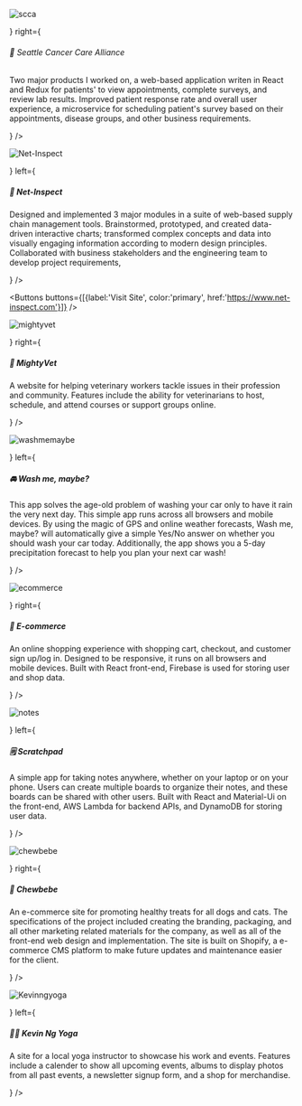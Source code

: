 
<Section background={"#D0CDE1"}>
<TwoColumnsGrid left={<ImageContainer width={'100%'} border={1} borderColor={'#D0CDE1'}>

![scca](./scca-1.png)

</ImageContainer>} right={<div>
<h6>🏥 Seattle Cancer Care Alliance</h6>
<p>Two major products I worked on, a web-based application writen in React and Redux for patients' to view appointments, complete surveys, and review lab results. Improved patient response rate and overall user experience, a microservice for scheduling patient's survey based on their appointments, disease groups, and other business requirements.</p>
<Chips chips={['React', 'Redux', 'Sass', 'JavaScript', 'AWS Lambda', 'Severless Architecture', 'Jest', 'Mocha', 'Chai']} /></div>} />
<Buttons buttons={[{label:'Visit Site', color:'primary', href:'https://caresi.seattlecca.org'}]} />
</Section>


<Section background={"#fff"}>
<TwoColumnsGrid right={<ImageContainer width={'100%'} >

![Net-Inspect](./netinspect-1.png)

</ImageContainer>} left={<div>
<h5>📏 Net-Inspect</h5>
<p>Designed and implemented 3 major modules in a suite of web-based supply chain management tools. Brainstormed, prototyped, and created data-driven interactive charts; transformed complex concepts and data into visually engaging information according to modern design principles. Collaborated with business stakeholders and the engineering team to develop project requirements,</p>
<Chips chips={['User Interface Design', 'User Experience Design', 'Product Owner', 'Front-end Development']} /></div>} />

<Buttons buttons={[{label:'Visit Site', color:'primary', href:'https://www.net-inspect.com'}]} />
</Section>

<Section background={"#D0CDE1"}>
<TwoColumnsGrid left={<ImageContainer width={'100%'} border={1} borderColor={"#D0CDE1"}>

![mightyvet](./mightyvet-1.png)

</ImageContainer>} right={<div>
<h5>🐶 MightyVet</h5>
<p>A website for helping veterinary workers tackle issues in their profession and community. Features include the ability for veterinarians to host, schedule, and attend courses or support groups online.</p>
<Chips chips={['Angular','Node.js', 'Express.js', 'MongoDB', 'Stripe', 'Bootstrap']} /></div>} />
<Buttons buttons={[{label:'Visit Site', color:'primary', href:'https://mightyvet.org'}, {label:'Github', color:'secondary', href:'https://github.com/mighty-vet/MightyVet'}]} />
</Section>

<Section background={"#ffffff"}>
<TwoColumnsGrid right={<ImageContainer width={'100%'}>

![washmemaybe](./washmemaybe-5.png)

</ImageContainer>} left={<div>
<h5>🚘 Wash me, maybe?</h5>
<p>This app solves the age-old problem of washing your car only to have it rain the very next day. This simple app runs across all browsers and mobile devices. By using the magic of GPS and online weather forecasts, Wash me, maybe? will automatically give a simple Yes/No answer on whether you should wash your car today. Additionally, the app shows you a 5-day precipitation forecast to help you plan your next car wash!</p>
<Chips chips={['React','Gatsby','Sass','Open weather API', 'Geolocation API']} /></div>} />
<Buttons buttons={[{label:'Visit Site', color:'primary', href:'https://washmemaybe.com'}, {label:'Github', color:'secondary', href:'https://github.com/RobinRobinG/car-wash'}]} />
</Section>

<Section background={"#D0CDE1"}>
<TwoColumnsGrid left={<ImageContainer width={'100%'} border={1} borderColor={'#D0CDE1'}>

![ecommerce](./ecommerce-1.png)

</ImageContainer>} right={<div>
<h5>🛒 E-commerce</h5>
<p>An online shopping experience with shopping cart, checkout, and  customer sign up/log in. Designed to be responsive, it runs on all browsers and mobile devices. Built with React front-end, Firebase is used for storing user and shop data.</p>
<Chips chips={['React', 'Redux', 'Node.js', 'Express.js', 'Firebase', 'Stripe']} /></div>} />
<Buttons buttons={[{label:'Visit Site', color:'primary', href:'https://some-random-shopping-site.herokuapp.com'}, {label:'Github', color:'secondary', href:'https://github.com/RobinRobinG/ecommerce-react-app'}]} />
</Section>

<Section background={"#fcfcfc"}>
<TwoColumnsGrid right={<ImageContainer width={'100%'} border={1} borderColor={'primary.light'}>

![notes](./notes-4.png)

</ImageContainer>} left={<div>
<h5>🗒️ Scratchpad</h5>
<p>A simple app for taking notes anywhere, whether on your laptop or on your phone. Users can create multiple boards to organize their notes, and these boards can be shared with other users. Built with React and Material-Ui on the front-end, AWS Lambda for backend APIs, and DynamoDB for storing user data.</p>
<Chips chips={['React', 'Material-Ui','AWS Lambda', 'API Gateway', 'DynamoDB']} /></div>} />
<Buttons buttons={[{label:'Visit Site', color:'primary', href:'https://affectionate-easley-62f1fb.netlify.com/board/6a68a15b-641d-4749-84b9-7467498042b8'}, {label:'Github', color:'secondary', href:'https://github.com/RobinRobinG/some-new-page'}]} />
</Section>

<Section background={"#D0CDE1"}>
<TwoColumnsGrid left={<ImageContainer width={'100%'} border={1} borderColor={'#D0CDE1'}>

![chewbebe](./chewbebe-1.png)

</ImageContainer>} right={<div>
<h5>🍪 Chewbebe</h5>
<p>An e-commerce site for promoting healthy treats for all dogs and cats. The specifications of the project included creating the branding, packaging, and all other marketing related materials for the company, as well as all of the front-end web design and implementation. The site is built on Shopify, a e-commerce CMS platform to make future updates and maintenance easier for the client.</p>
<Chips chips={['Shopify', 'HTML', 'CSS', 'JavaScript']} /></div>} />
<Buttons buttons={[{label:'Visit Site', color:'primary', href:'https://www.chewbebe.com'}]} />
</Section>

<Section background={"#fcfcfc"}>
<TwoColumnsGrid right={<ImageContainer width={'100%'} border={1} borderColor={'primary.light'}>

![Kevinngyoga](./kevinngyoga-1.png)

</ImageContainer>} left={<div>
<h5>🧘🏻 Kevin Ng Yoga</h5>
<p>A site for a local yoga instructor to showcase his work and events. Features include a calender to show all upcoming events, albums to display photos from all past events, a newsletter signup form, and a shop for merchandise.</p>
<Chips chips={['Squarespace', 'HTML','CSS', 'JavaScript']} /></div>} />
<Buttons buttons={[{label:'Visit Site', color:'primary', href:'https://www.kevinngyoga.com/'}]} />
</Section>
